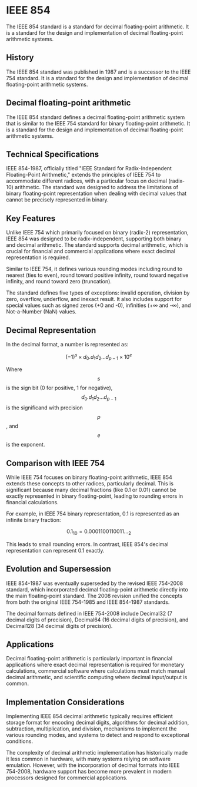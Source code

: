 # IEEE 854

The IEEE 854 standard is a standard for decimal floating-point arithmetic. It is a standard for the design and implementation of decimal floating-point arithmetic systems.

## History

The IEEE 854 standard was published in 1987 and is a successor to the IEEE 754 standard. It is a standard for the design and implementation of decimal floating-point arithmetic systems.

## Decimal floating-point arithmetic

The IEEE 854 standard defines a decimal floating-point arithmetic system that is similar to the IEEE 754 standard for binary floating-point arithmetic. It is a standard for the design and implementation of decimal floating-point arithmetic systems.

## Technical Specifications

IEEE 854-1987, officially titled "IEEE Standard for Radix-Independent Floating-Point Arithmetic," extends the principles of IEEE 754 to accommodate different radices, with a particular focus on decimal (radix-10) arithmetic. The standard was designed to address the limitations of binary floating-point representation when dealing with decimal values that cannot be precisely represented in binary.

## Key Features

Unlike IEEE 754 which primarily focused on binary (radix-2) representation, IEEE 854 was designed to be radix-independent, supporting both binary and decimal arithmetic. The standard supports decimal arithmetic, which is crucial for financial and commercial applications where exact decimal representation is required.

Similar to IEEE 754, it defines various rounding modes including round to nearest (ties to even), round toward positive infinity, round toward negative infinity, and round toward zero (truncation).

The standard defines five types of exceptions: invalid operation, division by zero, overflow, underflow, and inexact result. It also includes support for special values such as signed zeros (+0 and -0), infinities (+∞ and -∞), and Not-a-Number (NaN) values.

## Decimal Representation

In the decimal format, a number is represented as:

$$
(-1)^s \times d_0.d_1d_2...d_{p-1} \times 10^e
$$

Where $$s$$ is the sign bit (0 for positive, 1 for negative), $$d_0.d_1d_2...d_{p-1}$$ is the significand with precision $$p$$, and $$e$$ is the exponent.

## Comparison with IEEE 754

While IEEE 754 focuses on binary floating-point arithmetic, IEEE 854 extends these concepts to other radices, particularly decimal. This is significant because many decimal fractions (like 0.1 or 0.01) cannot be exactly represented in binary floating-point, leading to rounding errors in financial calculations.

For example, in IEEE 754 binary representation, 0.1 is represented as an infinite binary fraction:

$$
0.1_{10} = 0.0001100110011..._{2}
$$

This leads to small rounding errors. In contrast, IEEE 854's decimal representation can represent 0.1 exactly.

## Evolution and Supersession

IEEE 854-1987 was eventually superseded by the revised IEEE 754-2008 standard, which incorporated decimal floating-point arithmetic directly into the main floating-point standard. The 2008 revision unified the concepts from both the original IEEE 754-1985 and IEEE 854-1987 standards.

The decimal formats defined in IEEE 754-2008 include Decimal32 (7 decimal digits of precision), Decimal64 (16 decimal digits of precision), and Decimal128 (34 decimal digits of precision).

## Applications

Decimal floating-point arithmetic is particularly important in financial applications where exact decimal representation is required for monetary calculations, commercial software where calculations must match manual decimal arithmetic, and scientific computing where decimal input/output is common.

## Implementation Considerations

Implementing IEEE 854 decimal arithmetic typically requires efficient storage format for encoding decimal digits, algorithms for decimal addition, subtraction, multiplication, and division, mechanisms to implement the various rounding modes, and systems to detect and respond to exceptional conditions.

The complexity of decimal arithmetic implementation has historically made it less common in hardware, with many systems relying on software emulation. However, with the incorporation of decimal formats into IEEE 754-2008, hardware support has become more prevalent in modern processors designed for commercial applications.
